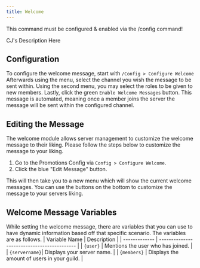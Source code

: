 ```yaml
---
title: Welcome
---
```


<Warning>This command must be configured & enabled via the /config command!</Warning>

CJ's Description Here

## Configuration
To configure the welcome message, start with `/Config > Configure Welcome` Afterwards using the menu, select the channel you wish the message to be sent within. Using the second menu, you may select the roles to be given to new members. Lastly, click the green `Enable Welcome Messages` button. This message is automated, meaning once a member joins the server the message will be sent within the configured channel.

## Editing the Message
The welcome module allows server management to customize the welcome message to their liking. Please follow the steps below to customize the message to your liking.

1. Go to the Promotions Config via `Config > Configure Welcome`.
2. Click the blue "Edit Message" button. 

This will then take you to a new menu which will show the current welcome messages. You can use the buttons on the bottom to customize the message to your servers liking. 

## Welcome Message Variables
While setting the welcome message, there are variables that you can use to have dynamic information based off that specific scenario. The variables are as follows.
| Variable Name | Description                                 |
| ------------- | ------------------------------------------- |
| `{user}`      | Mentions the user who has joined.           |
| `{servername}`| Displays your server name.                  |
| `{members}`   | Displays the amount of users in your guild. |